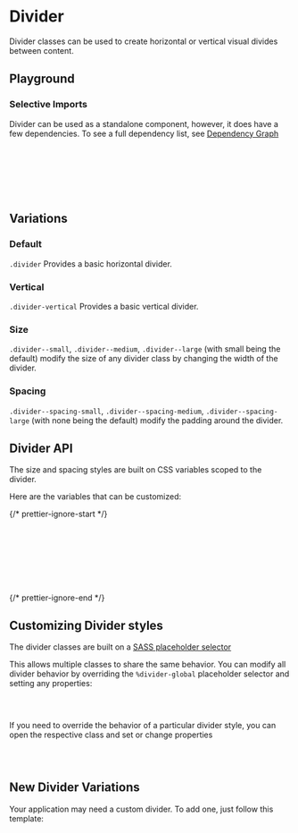 
<Meta of={DividerStories} />

# Divider

<div
  dangerouslySetInnerHTML={{
    __html: createSourceCodeLink({ link: 'components/divider.scss' }).outerHTML,
  }}
></div>

Divider classes can be used to create horizontal or vertical visual divides between content.

## Playground

<Canvas of={DividerStories.Default} />
<Controls of={DividerStories.Default} />

### Selective Imports

Divider can be used as a standalone component, however, it does have a few dependencies. To see a full dependency list, see [Dependency Graph](?path=/docs/overview-selective-imports--docs#dependencies)

```css
// Depends on
@import '@rolemodel/optics/dist/scss/core/tokens';
@import '@rolemodel/optics/dist/scss/core/base';

// Component
@import '@rolemodel/optics/dist/scss/components/divider';
```

## Variations

### Default

`.divider` Provides a basic horizontal divider.

<Canvas of={DividerStories.Default} />

### Vertical

`.divider-vertical` Provides a basic vertical divider.

<Canvas of={DividerStories.Vertical} />

### Size

`.divider--small`, `.divider--medium`, `.divider--large` (with small being the default) modify the size of any divider class by changing the width of the divider.

<Canvas of={DividerStories.Size} />

### Spacing

`.divider--spacing-small`, `.divider--spacing-medium`, `.divider--spacing-large` (with none being the default) modify the padding around the divider.

<Canvas of={DividerStories.Spacing} />

## Divider API

The size and spacing styles are built on CSS variables scoped to the divider.

Here are the variables that can be customized:

{/* prettier-ignore-start */}
```css
--_op-divider-vertical-min-height
--_op-divider-height-small
--_op-divider-height-medium
--_op-divider-height-large
--_op-divider-padding-small
--_op-divider-padding-medium
--_op-divider-padding-large
```
{/* prettier-ignore-end */}

## Customizing Divider styles

<div
  dangerouslySetInnerHTML={{
    __html: createAlert({
      title: 'Important!',
      description: 'These patterns represent how to customize the style of the divider for your project.',
    }).outerHTML,
  }}
></div>

The divider classes are built on a [SASS placeholder selector](https://sass-lang.com/documentation/style-rules/placeholder-selectors)

This allows multiple classes to share the same behavior. You can modify all divider behavior by overriding the `%divider-global` placeholder selector and setting any properties:

```css
%divider-global {
}
```

If you need to override the behavior of a particular divider style, you can open the respective class and set or change properties

```css
.divider-vertical {
}
```

## New Divider Variations

<div
  dangerouslySetInnerHTML={{
    __html: createAlert({
      title: 'Important!',
      description: 'These patterns represent how to create new variations of the divider for your project.',
    }).outerHTML,
  }}
></div>

Your application may need a custom divider. To add one, just follow this template:

```css
.divider-{name} {
  @extend %divider-global;
}
```

